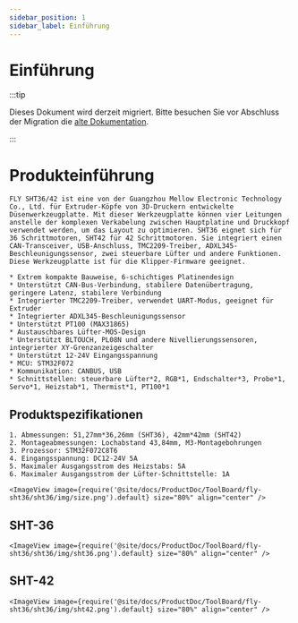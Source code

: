 ```yaml
---
sidebar_position: 1
sidebar_label: Einführung
---
```



# Einführung

:::tip

Dieses Dokument wird derzeit migriert. Bitte besuchen Sie vor Abschluss der Migration die [alte Dokumentation](https://mellow.klipper.cn/#/).

:::

# Produkteinführung

    FLY SHT36/42 ist eine von der Guangzhou Mellow Electronic Technology Co., Ltd. für Extruder-Köpfe von 3D-Druckern entwickelte Düsenwerkzeugplatte. Mit dieser Werkzeugplatte können vier Leitungen anstelle der komplexen Verkabelung zwischen Hauptplatine und Druckkopf verwendet werden, um das Layout zu optimieren. SHT36 eignet sich für 36 Schrittmotoren, SHT42 für 42 Schrittmotoren. Sie integriert einen CAN-Transceiver, USB-Anschluss, TMC2209-Treiber, ADXL345-Beschleunigungssensor, zwei steuerbare Lüfter und andere Funktionen. Diese Werkzeugplatte ist für die Klipper-Firmware geeignet.

    * Extrem kompakte Bauweise, 6-schichtiges Platinendesign
    * Unterstützt CAN-Bus-Verbindung, stabilere Datenübertragung, geringere Latenz, stabilere Verbindung
    * Integrierter TMC2209-Treiber, verwendet UART-Modus, geeignet für Extruder
    * Integrierter ADXL345-Beschleunigungssensor
    * Unterstützt PT100 (MAX31865)
    * Austauschbares Lüfter-MOS-Design
    * Unterstützt BLTOUCH, PL08N und andere Nivellierungssensoren, integrierter XY-Grenzanzeigeschalter
    * Unterstützt 12-24V Eingangsspannung 
    * MCU: STM32F072
    * Kommunikation: CANBUS, USB
    * Schnittstellen: steuerbare Lüfter*2, RGB*1, Endschalter*3, Probe*1, Servo*1, Heizstab*1, Thermist*1, PT100*1

## Produktspezifikationen

    1. Abmessungen: 51,27mm*36,26mm (SHT36), 42mm*42mm (SHT42)
    2. Montageabmessungen: Lochabstand 43,84mm, M3-Montagebohrungen
    3. Prozessor: STM32F072C8T6
    4. Eingangsspannung: DC12-24V 5A
    5. Maximaler Ausgangsstrom des Heizstabs: 5A
    6. Maximaler Ausgangsstrom der Lüfter-Schnittstelle: 1A

    <ImageView image={require('@site/docs/ProductDoc/ToolBoard/fly-sht36/sht36/img/size.png').default} size="80%" align="center" />

## SHT-36

    <ImageView image={require('@site/docs/ProductDoc/ToolBoard/fly-sht36/sht36/img/sht36.png').default} size="80%" align="center" />

## SHT-42

    <ImageView image={require('@site/docs/ProductDoc/ToolBoard/fly-sht36/sht36/img/sht42.png').default} size="80%" align="center" />